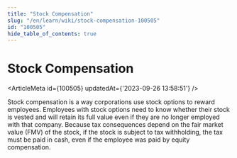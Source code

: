 ```yaml
---
title: "Stock Compensation"
slug: "/en/learn/wiki/stock-compensation-100505"
id: "100505"
hide_table_of_contents: true
---
```



# Stock Compensation

<ArticleMeta id={100505} updatedAt={'2023-09-26 13:58:51'} />
<div className='border-solid border-b border-t-0 my-4 border-[var(--ifm-color-gray-300)]' />

Stock compensation is a way corporations use stock options to reward employees. Employees with stock options need to know whether their stock is vested and will retain its full value even if they are no longer employed with that company. Because tax consequences depend on the fair market value (FMV) of the stock, if the stock is subject to tax withholding, the tax must be paid in cash, even if the employee was paid by equity compensation.
